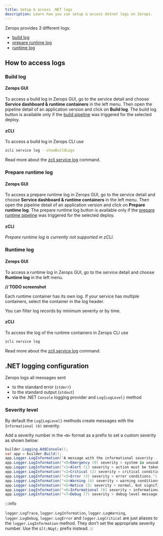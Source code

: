 ```yaml
---
title: Setup & access .NET logs
description: Learn how you can setup & access dotnet logs on Zerops.
---
```


Zerops provides 3 different logs:

- [build log](#build-log)
- [prepare runtime log](#prepare-runtime-log)
- [runtime log](#runtime-log)

## How to access logs

### Build log

#### Zerops GUI

To access a build log in Zerops GUI, go to the service detail and choose **Service dashboard & runtime containers** in the left menu. Then open the pipeline detail of an application version and click on **Build log**. The build log button is available only if the [build pipeline](/dotnet/how-to/trigger-pipeline) was triggered for the selected deploy.

#### zCLI

To access a build log in Zerops CLI use

```sh
zcli service log --showBuildLogs
```

Read more about the [zcli service log](/references/cli/access-logs) command.

### Prepare runtime log

#### Zerops GUI

To access a prepare runtime log in Zerops GUI, go to the service detail and choose **Service dashboard & runtime containers** in the left menu. Then open the pipeline detail of an application version and click on **Prepare runtime log**. The prepare runtime log button is available only if the [prepare runtime pipeline](/dotnet/how-to/build-pipeline#preparecommands-1) was triggered for the selected deploy.

#### zCLI

_Prepare runtime log is currently not supported in zCLI._

### Runtime log

#### Zerops GUI

To access a runtime log in Zerops GUI, go to the service detail and choose **Runtime log** in the left menu.

**// TODO screenshot**

Each runtime container has its own log. If your service has multiple containers, select the container in the log header.

You can filter log records by minimum severity or by time.

#### zCLI

To access the log of the runtime containers in Zerops CLI use

```sh
zcli service log
```

Read more about the [zcli service log](/references/cli/access-logs) command.

## .NET logging configuration

Zerops logs all messages sent

- to the standard error (`stderr`)
- to the standard output (`stdout`)
- via the .NET `Console` logging provider and `Log{LogLevel}` method

### Severity level

By default the `Log{LogLevel}` methods create messages with the `Informational (6)` severity.

Add a severity number in the `<N>` format as a prefix to set a custom severity as shown below:

```csharp
builder.Logging.AddConsole();
var app = builder.Build();
app.Logger.LogInformation('A message with the informational severity ...');
app.Logger.LogInformation('<0>Emergency (0) severity > system is unusable.');
app.Logger.LogInformation('<1>Alert (1) severity > action must be taken immediately.');
app.Logger.LogInformation('<2>Critical (2) severity > critical conditions.');
app.Logger.LogInformation('<3>Error (3) severity > error conditions.');
app.Logger.LogInformation('<4>Warning (4) severity > warning conditions.');
app.Logger.LogInformation('<5>Notice (5) severity > normal, but significant, condition.');
app.Logger.LogInformation('<6>Informational (6) severity > informational message.');
app.Logger.LogInformation('<7>Debug (7) severity > debug-level message.');
```

:::info

`logger.LogTrace`, `logger.LogInformation`,
`logger.LogWarning`, `logger.LogDebug`, `
  logger.LogError
` and `logger.LogCritical` are just aliases to the `
  logger.LogInformation
` method. They don't set the appropriate severity number. Use the `
  &lt;N&gt;
` prefix instead. :::
